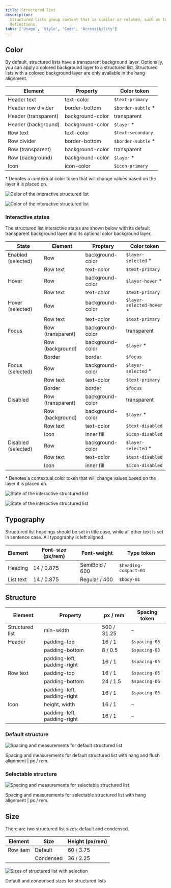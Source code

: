```yaml
---
title: Structured list
description:
  Structured lists group content that is similar or related, such as terms and
  definitions.
tabs: ['Usage', 'Style', 'Code', 'Accessibility']
---
```


## Color

By default, structured lists have a transparent background layer. Optionally,
you can apply a colored background layer to a structured list. Structured lists
with a colored background layer are only available in the hang alignment.

| Element              | Property         | Color token         |
| -------------------- | ---------------- | ------------------- |
| Header text          | text-color       | `$text-primary`     |
| Header row divider   | border-bottom    | `$border-subtle` \* |
| Header (transparent) | background-color | transparent         |
| Header (background)  | background-color | `$layer` \*         |
| Row text             | text-color       | `$text-secondary`   |
| Row divider          | border-bottom    | `$border-subtle` \* |
| Row (transparent)    | background-color | transparent         |
| Row (background)     | background-color | `$layer` \*         |
| Icon                 | icon-color       | `$icon-primary`     |

<Caption>
  * Denotes a contextual color token that will change values based on the layer
  it is placed on.
</Caption>

<Row>
<Column colLg={12}>
<Tabs>

<Tab label="Transparent">

![Color of the interactive structured list](images/structured-list-style-1.png)

</Tab>

<Tab label="Background">

![Color of the interactive structured list](images/structured-list-style-2.png)

</Tab>

</Tabs>

</Column>
</Row>

### Interactive states

The structured list interactive states are shown below with its default
transparent background layer and its optional color background layer.

| State               | Element           | Proptery         | Color token                |
| ------------------- | ----------------- | ---------------- | -------------------------- |
| Enabled (selected)  | Row               | background-color | `$layer-selected` \*       |
|                     | Row text          | text-color       | `$text-primary`            |
| Hover               | Row               | background-color | `$layer-hover` \*          |
|                     | Row text          | text-color       | `$text-primary`            |
| Hover (selected)    | Row               | background-color | `$layer-selected-hover` \* |
|                     | Row text          | text-color       | `$text-primary`            |
| Focus               | Row (transparent) | background-color | transparent                |
|                     | Row (background)  | background-color | `$layer` \*                |
|                     | Border            | border           | `$focus`                   |
| Focus (selected)    | Row               | background-color | `$layer-selected` \*       |
|                     | Row text          | text-color       | `$text-primary`            |
|                     | Border            | border           | `$focus`                   |
| Disabled            | Row (transparent) | background-color | transparent                |
|                     | Row (background)  | background-color | `$layer` \*                |
|                     | Row text          | text-color       | `$text-disabled`           |
|                     | Icon              | inner fill       | `$icon-disabled`           |
| Disabled (selected) | Row               | background-color | `$layer-selected` \*       |
|                     | Row text          | text-color       | `$text-disabled`           |
|                     | Icon              | inner fill       | `$icon-disabled`           |

<Caption>
  * Denotes a contextual color token that will change values based on the layer
  it is placed on.
</Caption>

<Row>
<Column colLg={12}>
<Tabs>

<Tab label="Transparent">

![State of the interactive structured list](images/structured-list-style-3.png)

</Tab>

<Tab label="Background">

![State of the interactive structured list](images/structured-list-style-4.png)

</Tab>

</Tabs>

</Column>
</Row>

## Typography

Structured list headings should be set in title case, while all other text is
set in sentence case. All typography is left aligned.

| Element   | Font-size (px/rem) | Font-weight    | Type token            |
| --------- | ------------------ | -------------- | --------------------- |
| Heading   | 14 / 0.875         | SemiBold / 600 | `$heading-compact-01` |
| List text | 14 / 0.875         | Regular / 400  | `$body-01`            |

## Structure

| Element         | Property                    | px / rem    | Spacing token |
| --------------- | --------------------------- | ----------- | ------------- |
| Structured list | min-width                   | 500 / 31.25 | –             |
| Header          | padding-top                 | 16 / 1      | `$spacing-05` |
|                 | padding-bottom              | 8 / 0.5     | `$spacing-03` |
|                 | padding-left, padding-right | 16 / 1      | `$spacing-05` |
| Row text        | padding-top                 | 16 / 1      | `$spacing-05` |
|                 | padding-bottom              | 24 / 1.5    | `$spacing-06` |
|                 | padding-left, padding-right | 16 / 1      | `$spacing-05` |
| Icon            | height, width               | 16 / 1      | –             |
|                 | padding-left, padding-right | 16 / 1      | –             |

### Default structure

<div className="image--fixed">

![Spacing and measurements for default structured list](images/structured-list-style-5.png)

</div>

<Caption>
  Spacing and measurements for default structured list with hang and flush
  alignment | px / rem.
</Caption>

### Selectable structure

<div className="image--fixed">

![Spacing and measurements for selectable structured list](images/structured-list-style-6.png)

</div>

<Caption>
  Spacing and measurements for selectable structured list with hang alignment |
  px / rem.
</Caption>

## Size

There are two structured list sizes: default and condensed.

| Element  | Size      | Height (px/rem) |
| -------- | --------- | --------------- |
| Row item | Default   | 60 / 3.75       |
|          | Condensed | 36 / 2.25       |

<div className="image--fixed">

![Sizes of structured list with selection](images/structured-list-style-7.png)

</div>

<Caption>Default and condensed sizes for structured lists</Caption>
